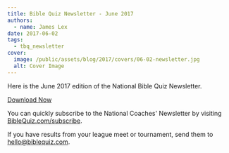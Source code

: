```yaml
---
title: Bible Quiz Newsletter - June 2017
authors:
  - name: James Lex
date: 2017-06-02
tags:
  - tbq_newsletter
cover:
  image: /public/assets/blog/2017/covers/06-02-newsletter.jpg
  alt: Cover Image
---
```


Here is the June 2017 edition of the National Bible Quiz Newsletter.

<a href="/assets/blog/2017/06-newsletter.pdf" class="btn btn-primary">Download Now</a>

You can quickly subscribe to the National Coaches' Newsletter by visiting [BibleQuiz.com/subscribe](/subscribe).

If you have results from your league meet or tournament, send them to [hello@biblequiz.com](mailto:hello@biblequiz.com).
